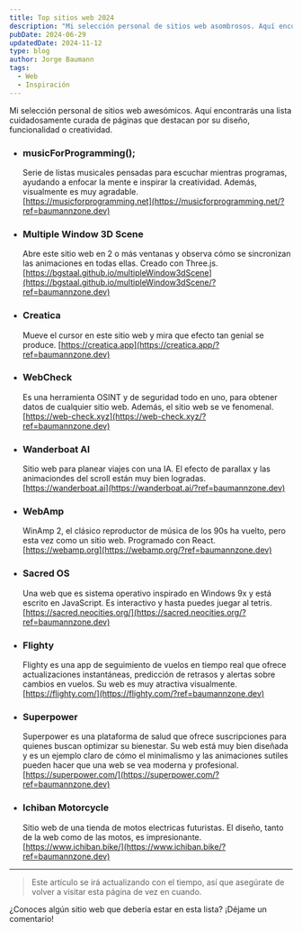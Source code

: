 ```yaml
---
title: Top sitios web 2024
description: "Mi selección personal de sitios web asombrosos. Aquí encontrarás una lista cuidadosamente curada de páginas que destacan por su diseño, funcionalidad o creatividad."
pubDate: 2024-06-29
updatedDate: 2024-11-12
type: blog
author: Jorge Baumann
tags:
  - Web
  - Inspiración
---
```


Mi selección personal de sitios web awesómicos. Aquí encontrarás una lista cuidadosamente curada de páginas que destacan por su diseño, funcionalidad o creatividad.

- ### musicForProgramming();

  Serie de listas musicales pensadas para escuchar mientras programas, ayudando a enfocar la mente e inspirar la creatividad. Además, visualmente es muy agradable.  
  [https://musicforprogramming.net](https://musicforprogramming.net/?ref=baumannzone.dev)

- ### Multiple Window 3D Scene

  Abre este sitio web en 2 o más ventanas y observa cómo se sincronizan las animaciones en todas ellas. Creado con Three.js.  
  [https://bgstaal.github.io/multipleWindow3dScene](https://bgstaal.github.io/multipleWindow3dScene/?ref=baumannzone.dev)

- ### Creatica

  Mueve el cursor en este sitio web y mira que efecto tan genial se produce.
  [https://creatica.app](https://creatica.app/?ref=baumannzone.dev)

- ### WebCheck

  Es una herramienta OSINT y de seguridad todo en uno, para obtener datos de cualquier sitio web. Además, el sitio web se ve fenomenal.  
  [https://web-check.xyz](https://web-check.xyz/?ref=baumannzone.dev)

- ### Wanderboat AI

  Sitio web para planear viajes con una IA. El efecto de parallax y las animaciondes del scroll están muy bien logradas.  
  [https://wanderboat.ai](https://wanderboat.ai/?ref=baumannzone.dev)

- ### WebAmp

  WinAmp 2, el clásico reproductor de música de los 90s ha vuelto, pero esta vez como un sitio web. Programado con React.  
  [https://webamp.org](https://webamp.org/?ref=baumannzone.dev)

- ### Sacred OS

  Una web que es sistema operativo inspirado en Windows 9x y está escrito en JavaScript. Es interactivo y hasta puedes juegar al tetris.  
  [https://sacred.neocities.org/](https://sacred.neocities.org/?ref=baumannzone.dev)

- ### Flighty

  Flighty es una app de seguimiento de vuelos en tiempo real que ofrece actualizaciones instantáneas, predicción de retrasos y alertas sobre cambios en vuelos. Su web es muy atractiva visualmente.  
  [https://flighty.com/](https://flighty.com/?ref=baumannzone.dev)

- ### Superpower

  Superpower es una plataforma de salud que ofrece suscripciones para quienes buscan optimizar su bienestar. Su web está muy bien diseñada y es un ejemplo claro de cómo el minimalismo y las animaciones sutiles pueden hacer que una web se vea moderna y profesional.  
  [https://superpower.com/](https://superpower.com/?ref=baumannzone.dev)

- ### Ichiban Motorcycle

  Sitio web de una tienda de motos electricas futuristas. El diseño, tanto de la web como de las motos, es impresionante.  
  [https://www.ichiban.bike/](https://www.ichiban.bike/?ref=baumannzone.dev)

---

> Este artículo se irá actualizando con el tiempo, así que asegúrate de volver a visitar esta página de vez en cuando.

¿Conoces algún sitio web que debería estar en esta lista? ¡Déjame un comentario!
